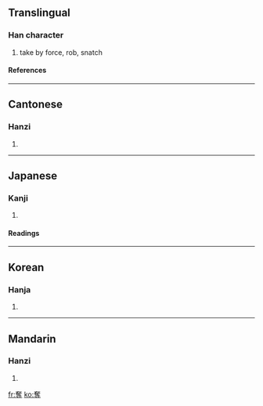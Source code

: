 {{see|夺}}

==Translingual==
===Han character===
{{Han char|rn=37|rad=大|as=11|sn=14|four=4034<sub>1</sub>|canj=大人土戈 (KOGI)}}
# take by force, rob, snatch
====References====
{{Han ref|kx=0253.250|dkj=05994|dj=0515.210|hdz=10547.140|uh=596A|ud=22890|bh=B9DC|bd=47580}}
----
==Cantonese==
===Hanzi===
{{yue-hanzi|jyut=|y=dyut6}}
# {{defn|Cantonese}}
----
==Japanese==
===Kanji===
{{ja-kanji|grade=c|rs=大11}}
# {{defn|Japanese}} 
====Readings====
{{ja-readings|on=[[だつ]] (datsu)|kun=[[うばう]] (ubau)}}
----
==Korean==
===Hanja===
{{ko-hanja|hangeul=탈|rv=tal|mr=t'al}}
# {{defn|Korean}}
----
==Mandarin==
===Hanzi===
{{cmn-hanzi|sim=夺|pin=[[duó]] ([[duo2]])|wg=to<sup>2</sup>}}
# {{defn|Mandarin}}

[[fr:奪]]
[[ko:奪]]